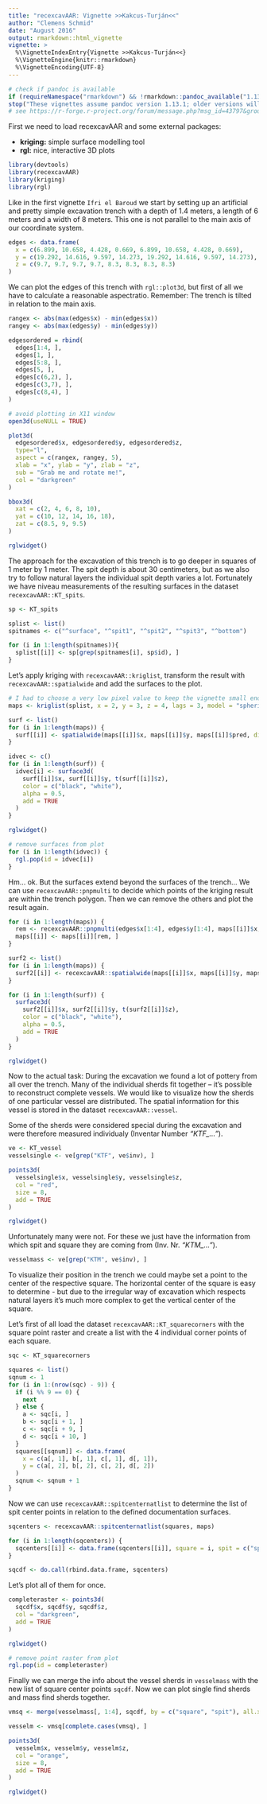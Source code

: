 ```yaml
---
title: "recexcavAAR: Vignette >>Kakcus-Turján<<"
author: "Clemens Schmid"
date: "August 2016"
output: rmarkdown::html_vignette
vignette: >
  %\VignetteIndexEntry{Vignette >>Kakcus-Turján<<}
  %\VignetteEngine{knitr::rmarkdown}
  %\VignetteEncoding{UTF-8}
---
```


```r
# check if pandoc is available
if (requireNamespace("rmarkdown") && !rmarkdown::pandoc_available("1.13.1"))
stop("These vignettes assume pandoc version 1.13.1; older versions will not work.")
# see https://r-forge.r-project.org/forum/message.php?msg_id=43797&group_id=234
```

First we need to load recexcavAAR and some external packages:

- **kriging:** simple surface modelling tool
- **rgl:** nice, interactive 3D plots

```r
library(devtools)
library(recexcavAAR)
library(kriging)
library(rgl)
```

Like in the first vignette `Ifri el Baroud` we start by setting up an artificial and pretty simple excavation trench with a depth of 1.4 meters, a length of 6 meters and a width of 8 meters. This one is not parallel to the main axis of our coordinate system. 

```r
edges <- data.frame(
  x = c(6.899, 10.658, 4.428, 0.669, 6.899, 10.658, 4.428, 0.669),
  y = c(19.292, 14.616, 9.597, 14.273, 19.292, 14.616, 9.597, 14.273),
  z = c(9.7, 9.7, 9.7, 9.7, 8.3, 8.3, 8.3, 8.3)
)
```

We can plot the edges of this trench with `rgl::plot3d`, but first of all we have to calculate a reasonable aspectratio. Remember: The trench is tilted in relation to the main axis. 

```r
rangex <- abs(max(edges$x) - min(edges$x))
rangey <- abs(max(edges$y) - min(edges$y))

edgesordered = rbind(
  edges[1:4, ], 
  edges[1, ], 
  edges[5:8, ], 
  edges[5, ],
  edges[c(6,2), ],
  edges[c(3,7), ],
  edges[c(8,4), ]
)
```

```r
# avoid plotting in X11 window
open3d(useNULL = TRUE)
```

```r
plot3d(
  edgesordered$x, edgesordered$y, edgesordered$z,
  type="l",
  aspect = c(rangex, rangey, 5),
  xlab = "x", ylab = "y", zlab = "z",
  sub = "Grab me and rotate me!",
  col = "darkgreen"
)

bbox3d(
  xat = c(2, 4, 6, 8, 10),
  yat = c(10, 12, 14, 16, 18),
  zat = c(8.5, 9, 9.5)
)
```

```r
rglwidget()
```

The approach for the excavation of this trench is to go deeper in squares of 1 meter by 1 meter. The spit depth is about 30 centimeters, but as we also try to follow natural layers the individual spit depth varies a lot. Fortunately we have niveau measurements of the resulting surfaces in the dataset `recexcavAAR::KT_spits`. 

```r
sp <- KT_spits

splist <- list()
spitnames <- c("^surface", "^spit1", "^spit2", "^spit3", "^bottom")

for (i in 1:length(spitnames)){
  splist[[i]] <- sp[grep(spitnames[i], sp$id), ]
}
```

Let's apply kriging with `recexcavAAR::kriglist`, transform the result with `recexcavAAR::spatialwide` and add the surfaces to the plot. 

```r
# I had to choose a very low pixel value to keep the vignette small enough 
maps <- kriglist(splist, x = 2, y = 3, z = 4, lags = 3, model = "spherical", pixels = 30)

surf <- list()
for (i in 1:length(maps)) {
  surf[[i]] <- spatialwide(maps[[i]]$x, maps[[i]]$y, maps[[i]]$pred, digits = 3)
}

idvec <- c()
for (i in 1:length(surf)) {
  idvec[i] <- surface3d(
    surf[[i]]$x, surf[[i]]$y, t(surf[[i]]$z),
    color = c("black", "white"),
    alpha = 0.5,
    add = TRUE
  )
}
```

```r
rglwidget()
```

```r
# remove surfaces from plot
for (i in 1:length(idvec)) {
  rgl.pop(id = idvec[i])
}
```

Hm... ok. But the surfaces extend beyond the surfaces of the trench... We can use `recexcavAAR::pnpmulti` to decide which points of the kriging result are within the trench polygon. Then we can remove the others and plot the result again.

```r
for (i in 1:length(maps)) {
  rem <- recexcavAAR::pnpmulti(edges$x[1:4], edges$y[1:4], maps[[i]]$x, maps[[i]]$y)
  maps[[i]] <- maps[[i]][rem, ]
}

surf2 <- list()
for (i in 1:length(maps)) {
  surf2[[i]] <- recexcavAAR::spatialwide(maps[[i]]$x, maps[[i]]$y, maps[[i]]$pred, 3)
}

for (i in 1:length(surf)) {
  surface3d(
    surf2[[i]]$x, surf2[[i]]$y, t(surf2[[i]]$z),
    color = c("black", "white"),
    alpha = 0.5,
    add = TRUE
  )
}
```

```r
rglwidget()
```

Now to the actual task: During the excavation we found a lot of pottery from all over the trench. Many of the individual sherds fit together -- it's possible to reconstruct complete vessels. We would like to visualize how the sherds of one particular vessel are distributed. The spatial information for this vessel is stored in the dataset `recexcavAAR::vessel`.

Some of the sherds were considered special during the excavation and were therefore measured individualy (Inventar Number *"KTF_..."*).

```r
ve <- KT_vessel
vesselsingle <- ve[grep("KTF", ve$inv), ]

points3d(
  vesselsingle$x, vesselsingle$y, vesselsingle$z,
  col = "red",
  size = 8, 
  add = TRUE
)
```

```r
rglwidget()
```

Unfortunately many were not. For these we just have the information from which spit and square they are coming from (Inv. Nr. *"KTM_..."*). 

```r
vesselmass <- ve[grep("KTM", ve$inv), ]
```

To visualize their position in the trench we could maybe set a point to the center of the respective square. The horizontal center of the square is easy to determine - but due to the irregular way of excavation which respects natural layers it's much more complex to get the vertical center of the square. 

Let's first of all load the dataset `recexcavAAR::KT_squarecorners` with the square point raster and create a list with the 4 individual corner points of each square. 

```r
sqc <- KT_squarecorners

squares <- list()
sqnum <- 1
for (i in 1:(nrow(sqc) - 9)) {
  if (i %% 9 == 0) {
    next
  } else {
    a <- sqc[i, ]
    b <- sqc[i + 1, ]
    c <- sqc[i + 9, ]
    d <- sqc[i + 10, ]
  }
  squares[[sqnum]] <- data.frame(
    x = c(a[, 1], b[, 1], c[, 1], d[, 1]), 
    y = c(a[, 2], b[, 2], c[, 2], d[, 2])
  )
  sqnum <- sqnum + 1
}
```

Now we can use `recexcavAAR::spitcenternatlist` to determine the list of spit center points in relation to the defined documentation surfaces.  

```r
sqcenters <- recexcavAAR::spitcenternatlist(squares, maps)

for (i in 1:length(sqcenters)) {
  sqcenters[[i]] <- data.frame(sqcenters[[i]], square = i, spit = c("spit1", "spit2", "spit3", "bottom"))
}

sqcdf <- do.call(rbind.data.frame, sqcenters)
```

Let's plot all of them for once. 

```r
completeraster <- points3d(
  sqcdf$x, sqcdf$y, sqcdf$z,
  col = "darkgreen",
  add = TRUE
)
```

```r
rglwidget()
```

```r
# remove point raster from plot
rgl.pop(id = completeraster)
```

Finally we can merge the info about the vessel sherds in `vesselmass` with the new list of square center points `sqcdf`. Now we can plot single find sherds and mass find sherds together.

```r
vmsq <- merge(vesselmass[, 1:4], sqcdf, by = c("square", "spit"), all.x = TRUE)

vesselm <- vmsq[complete.cases(vmsq), ]

points3d(
  vesselm$x, vesselm$y, vesselm$z,
  col = "orange",
  size = 8, 
  add = TRUE
)
```

```r
rglwidget()
```